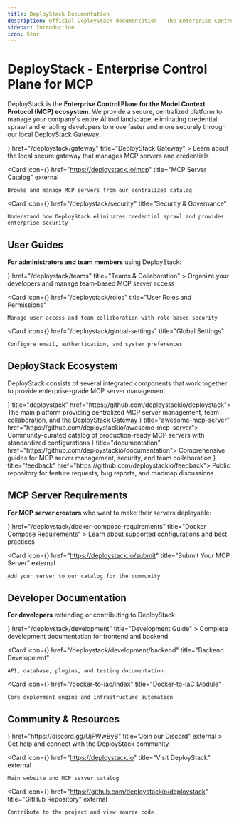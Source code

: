 ```yaml
---
title: DeployStack Documentation
description: Official DeployStack documentation - The Enterprise Control Plane for MCP servers. Secure, centralized management of your organization's AI tool landscape with the DeployStack Gateway.
sidebar: Introduction
icon: Star
---
```



# DeployStack - Enterprise Control Plane for MCP

DeployStack is the **Enterprise Control Plane for the Model Context Protocol (MCP) ecosystem**. We provide a secure, centralized platform to manage your company's entire AI tool landscape, eliminating credential sprawl and enabling developers to move faster and more securely through our local DeployStack Gateway.

<Cards>
  <Card 
    icon={<Terminal />} 
    href="/deploystack/gateway" 
    title="DeployStack Gateway"
  >
    Learn about the local secure gateway that manages MCP servers and credentials
  </Card>
  
  <Card 
    icon={<ExternalLink />} 
    href="https://deploystack.io/mcp" 
    title="MCP Server Catalog"
    external
  >
    Browse and manage MCP servers from our centralized catalog
  </Card>
  
  <Card 
    icon={<Shield />} 
    href="/deploystack/security" 
    title="Security & Governance"
  >
    Understand how DeployStack eliminates credential sprawl and provides enterprise security
  </Card>
</Cards>

## User Guides

**For administrators and team members** using DeployStack:

<Cards>
  <Card 
    icon={<Users />} 
    href="/deploystack/teams" 
    title="Teams & Collaboration"
  >
    Organize your developers and manage team-based MCP server access
  </Card>
  
  <Card 
    icon={<Users />} 
    href="/deploystack/roles" 
    title="User Roles and Permissions"
  >
    Manage user access and team collaboration with role-based security
  </Card>
  
  <Card 
    icon={<Settings />} 
    href="/deploystack/global-settings" 
    title="Global Settings"
  >
    Configure email, authentication, and system preferences
  </Card>
</Cards>

## DeployStack Ecosystem

DeployStack consists of several integrated components that work together to provide enterprise-grade MCP server management:

<Cards>
<Card icon={<Container className="text-primary" />} title="deploystack" href="https://github.com/deploystackio/deploystack">
The main platform providing centralized MCP server management, team collaboration, and the DeployStack Gateway
</Card>
<Card icon={<BookOpenText className="text-primary" />} title="awesome-mcp-server" href="https://github.com/deploystackio/awesome-mcp-server">
Community-curated catalog of production-ready MCP servers with standardized configurations
</Card>
<Card icon={<FileText className="text-primary" />} title="documentation" href="https://github.com/deploystackio/documentation">
Comprehensive guides for MCP server management, security, and team collaboration
</Card>
<Card icon={<MessageCircleHeart className="text-primary" />} title="feedback" href="https://github.com/deploystackio/feedback">
Public repository for feature requests, bug reports, and roadmap discussions
</Card>
</Cards>

## MCP Server Requirements

**For MCP server creators** who want to make their servers deployable:

<Cards>
  <Card 
    icon={<Shield />} 
    href="/deploystack/docker-compose-requirements" 
    title="Docker Compose Requirements"
  >
    Learn about supported configurations and best practices
  </Card>
  
  <Card 
    icon={<ExternalLink />} 
    href="https://deploystack.io/submit" 
    title="Submit Your MCP Server"
    external
  >
    Add your server to our catalog for the community
  </Card>
</Cards>

## Developer Documentation

**For developers** extending or contributing to DeployStack:

<Cards>
  <Card 
    icon={<Code2 />} 
    href="/deploystack/development" 
    title="Development Guide"
  >
    Complete development documentation for frontend and backend
  </Card>
  
  <Card 
    icon={<Code2 />} 
    href="/deploystack/development/backend" 
    title="Backend Development"
  >
    API, database, plugins, and testing documentation
  </Card>
  
  <Card 
    icon={<Rocket />} 
    href="/docker-to-iac/index" 
    title="Docker-to-IaC Module"
  >
    Core deployment engine and infrastructure automation
  </Card>
</Cards>

## Community & Resources

<Cards>
  <Card 
    icon={<Users />} 
    href="https://discord.gg/UjFWwByB" 
    title="Join our Discord"
    external
  >
    Get help and connect with the DeployStack community
  </Card>
  
  <Card 
    icon={<ExternalLink />} 
    href="https://deploystack.io" 
    title="Visit DeployStack"
    external
  >
    Main website and MCP server catalog
  </Card>
  
  <Card 
    icon={<Code2 />} 
    href="https://github.com/deploystackio/deploystack" 
    title="GitHub Repository"
    external
  >
    Contribute to the project and view source code
  </Card>
</Cards>
